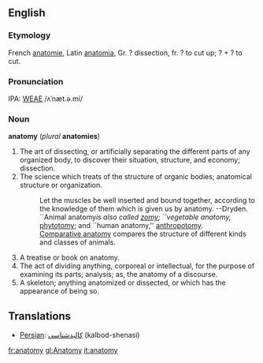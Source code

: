 {{wikipedia}}
==English==
===Etymology===
French [[anatomie]], Latin [[anatomia]], Gr. ? dissection, fr. ? to cut up; ? + ? to cut.

===Pronunciation===
IPA: [[WEAE]] /ʌˈnæt.ə.mi/

===Noun===
'''anatomy''' (''plural'' '''anatomies''')

# The art of dissecting, or artificially separating the  different parts of any organized body, to discover their  situation, structure, and economy; dissection.
# The science which treats of the structure of organic bodies; anatomical structure or organization.
#:    Let the muscles be well inserted and bound together, according to the knowledge of them which is given us by anatomy. --Dryden.
#:    ``Animal anatomy'' is also called [[zomy]]; ``vegetable anatomy,'' [[phytotomy]]; and ``human anatomy,'' [[anthropotomy]].
#:    [[Comparative anatomy]] compares the structure of different kinds and classes of animals.
# A treatise or book on anatomy.
# The act of dividing anything, corporeal or intellectual, for the purpose of examining its parts; analysis; as, the anatomy of a discourse.
# A skeleton; anything anatomized or dissected, or which has the appearance of being so.
<!-- material copied from Webster's Revised Unabridged Dictionary (1913) -->

==Translations==

*[[Persian]]: [[كالبدشناسی]] (kalbod-shenasi)

[[fr:anatomy]]
[[gl:Anatomy]]
[[it:anatomy]]